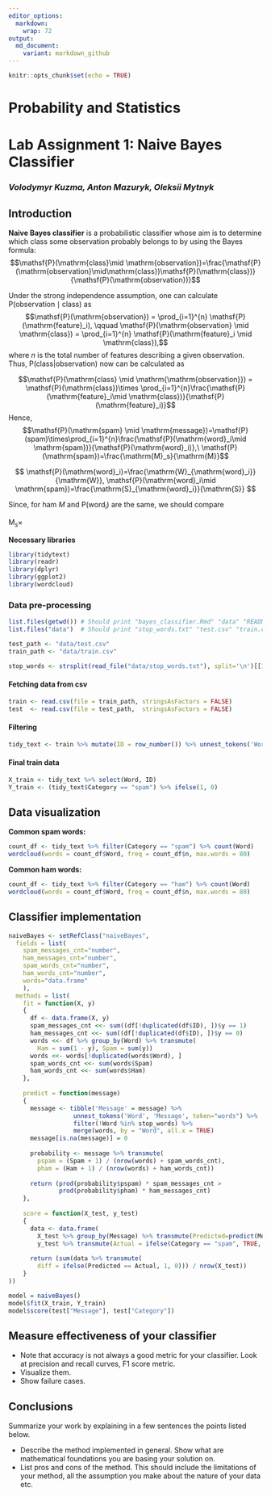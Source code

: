 ```yaml
---
editor_options:
  markdown:
    wrap: 72
output:
  md_document:
    variant: markdown_github
---
```


```r
knitr::opts_chunk$set(echo = TRUE)
```

# Probability and Statistics

# Lab Assignment 1: Naive Bayes Classifier

### *Volodymyr Kuzma, Anton Mazuryk, Oleksii Mytnyk*

## Introduction

**Naive Bayes classifier** is a probabilistic classifier whose aim is to
determine which class some observation probably belongs to by using the
Bayes formula:
$$\mathsf{P}(\mathrm{class}\mid \mathrm{observation})=\frac{\mathsf{P}(\mathrm{observation}\mid\mathrm{class})\mathsf{P}(\mathrm{class})}{\mathsf{P}(\mathrm{observation})}$$

Under the strong independence assumption, one can calculate
$\mathsf{P}(\mathrm{observation} \mid \mathrm{class})$ as
$$\mathsf{P}(\mathrm{observation}) = \prod_{i=1}^{n} \mathsf{P}(\mathrm{feature}_i), \qquad \mathsf{P}(\mathrm{observation} \mid \mathrm{class}) = \prod_{i=1}^{n} \mathsf{P}(\mathrm{feature}_i \mid \mathrm{class}),$$
where $n$ is the total number of features describing a given
observation. Thus, $\mathsf{P}(\mathrm{class}|\mathrm{observation})$ now
can be calculated as

$$\mathsf{P}(\mathrm{class} \mid \mathrm{\mathrm{observation}}) = \mathsf{P}(\mathrm{class})\times \prod_{i=1}^{n}\frac{\mathsf{P}(\mathrm{feature}_i\mid \mathrm{class})}{\mathsf{P}(\mathrm{feature}_i)}$$Hence,
$$\mathsf{P}(\mathrm{spam} \mid \mathrm{message})=\mathsf{P}(spam)\times\prod_{i=1}^{n}\frac{\mathsf{P}(\mathrm{word}_i\mid \mathrm{spam})}{\mathsf{P}(\mathrm{word}_i)},\ \mathsf{P}(\mathrm{spam})=\frac{\mathrm{M}_s}{\mathrm{M}}$$

$$
\mathsf{P}(\mathrm{word}_i)=\frac{\mathrm{W}_{\mathrm{word}_i}}{\mathrm{W}},
\mathsf{P}(\mathrm{word}_i\mid \mathrm{spam})=\frac{\mathrm{S}_{\mathrm{word}_i}}{\mathrm{S}}
$$

Since, for ham $M$ and $\mathsf{P}(\mathrm{word}_i)$ are the same, we
should compare

$\mathrm{M}_s\times$

**Necessary libraries**

```r

library(tidytext)
library(readr)
library(dplyr)
library(ggplot2)
library(wordcloud)
```

### Data pre-processing

```r
list.files(getwd()) # Should print "bayes_classifier.Rmd" "data" "README.md"
list.files("data")  # Should print "stop_words.txt" "test.csv" "train.csv" 
```

```r
test_path <- "data/test.csv"
train_path <- "data/train.csv"

stop_words <- strsplit(read_file("data/stop_words.txt"), split='\n')[[1]]
```

#### Fetching data from csv

```r
train <- read.csv(file = train_path, stringsAsFactors = FALSE)
test  <- read.csv(file = test_path,  stringsAsFactors = FALSE)
```

#### Filtering

```r
tidy_text <- train %>% mutate(ID = row_number()) %>% unnest_tokens('Word', 'Message', token="words") %>% filter(!Word %in% stop_words)
```

#### **Final train data**

```r
X_train <- tidy_text %>% select(Word, ID)
Y_train <- (tidy_text$Category == "spam") %>% ifelse(1, 0)
```

## Data visualization

**Common spam words:**

```r
count_df <- tidy_text %>% filter(Category == "spam") %>% count(Word)
wordcloud(words = count_df$Word, freq = count_df$n, max.words = 80)
```

**Common ham words:**

```r
count_df <- tidy_text %>% filter(Category == "ham") %>% count(Word)
wordcloud(words = count_df$Word, freq = count_df$n, max.words = 80)
```

## Classifier implementation

```r
naiveBayes <- setRefClass("naiveBayes",
  fields = list(
    spam_messages_cnt="number",
    ham_messages_cnt="number",
    spam_words_cnt="number",
    ham_words_cnt="number",
    words="data.frame"
    ),
  methods = list(
    fit = function(X, y)
    {
      df <- data.frame(X, y)
      spam_messages_cnt <<- sum((df[!duplicated(df$ID), ])$y == 1)
      ham_messages_cnt <<- sum((df[!duplicated(df$ID), ])$y == 0)
      words <<- df %>% group_by(Word) %>% transmute(
        Ham = sum(1 - y), Spam = sum(y))
      words <<- words[!duplicated(words$Word), ]
      spam_words_cnt <<- sum(words$Spam)
      ham_words_cnt <<- sum(words$Ham)
    },
    
    predict = function(message)
    {
      message <- tibble('Message' = message) %>%
                  unnest_tokens('Word', 'Message', token="words") %>%
                  filter(!Word %in% stop_words) %>%
                  merge(words, by = "Word", all.x = TRUE)
      message[is.na(message)] = 0
      
      probability <- message %>% transmute(
        pspam = (Spam + 1) / (nrow(words) + spam_words_cnt),
        pham = (Ham + 1) / (nrow(words) + ham_words_cnt))
      
      return (prod(probability$pspam) * spam_messages_cnt >
              prod(probability$pham) * ham_messages_cnt)
    },
    
    score = function(X_test, y_test)
    {
      data <- data.frame(
        X_test %>% group_by(Message) %>% transmute(Predicted=predict(Message)),
        y_test %>% transmute(Actual = ifelse(Category == "spam", TRUE, FALSE)))
      
      return (sum(data %>% transmute(
        diff = ifelse(Predicted == Actual, 1, 0))) / nrow(X_test))
    }
))

model = naiveBayes()
model$fit(X_train, Y_train)
model$score(test["Message"], test["Category"])
```

## Measure effectiveness of your classifier

-   Note that accuracy is not always a good metric for your classifier.
    Look at precision and recall curves, F1 score metric.
-   Visualize them.
-   Show failure cases.

## Conclusions

Summarize your work by explaining in a few sentences the points listed
below.

-   Describe the method implemented in general. Show what are
    mathematical foundations you are basing your solution on.
-   List pros and cons of the method. This should include the
    limitations of your method, all the assumption you make about the
    nature of your data etc.
